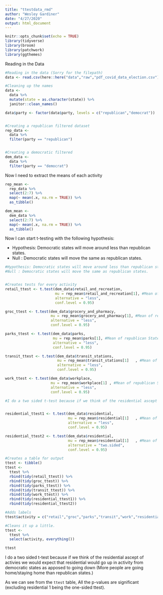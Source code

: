 ```yaml
---
title: "ttestdata_rmd"
author: "Wesley Gardiner"
date: "4/27/2020"
output: html_document
---
```


```r
knitr::opts_chunk$set(echo = TRUE)
library(tidyverse)
library(broom)
library(patchwork)
library(ggthemes)
```

Reading in the Data

```r
#Reading in the data (Sorry for the filepath)
data <- read.csv(here::here("data","raw","pdf_covid_data_election.csv"))                 

#Cleaning up the names
data <- 
  data %>% 
  mutate(state = as.character(state)) %>% 
  janitor::clean_names()

data$party <- factor(data$party, levels = c("republican","democrat"))


#Creating a republican filtered dataset
rep_data <- 
  data %>% 
  filter(party == "republican")


#Creating a democratic filtered 
dem_data <- 
  data %>% 
  filter(party == "democrat")

```

Now I need to extract the means of each activity

```r
rep_mean <-
  rep_data %>% 
  select(2:7) %>% 
  map(~ mean(.x, na.rm = TRUE)) %>% 
  as_tibble()

dem_mean <-
  dem_data %>% 
  select(2:7) %>% 
  map(~ mean(.x, na.rm = TRUE)) %>% 
  as_tibble()

```

Now I can start t-testing with the following hypothesis:

 * Hypothesis: Democratic states will move around less than republican states.
 * Null : Democratic states will move the same as republican states.

```r
#Hypothesis: Democratic states will move around less than republican states.
#Null : Democratic states will move the same as republican states.


#Creates tests for every activity
retail_ttest <- t.test(dem_data$retail_and_recreation, 
                       mu = rep_mean$retail_and_recreation[1], #Mean of republican States
                       alternative = "less", 
                       conf.level = 0.95)

groc_ttest <- t.test(dem_data$grocery_and_pharmacy, 
                     mu = rep_mean$grocery_and_pharmacy[1], #Mean of republican State
                     alternative = "less", 
                     conf.level = 0.95)

parks_ttest <- t.test(dem_data$parks, 
                      mu = rep_mean$parks[1], #Mean of republican State
                      alternative = "less", 
                      conf.level = 0.95)

transit_ttest <- t.test(dem_data$transit_stations, 
                        mu = rep_mean$transit_stations[1]	, #Mean of republican State
                        alternative = "less", 
                        conf.level = 0.95)

work_ttest <- t.test(dem_data$workplace, 
                     mu = rep_mean$workplace[1]	, #Mean of republican State
                     alternative = "less", 
                     conf.level = 0.95)

#I do a two sided t-test because if we think of the residential ascept of activies we would expect that residential would go up in activity from democratic states as apposed to going down (More people are going home/staying home than republican states.)


residential_ttest1 <- t.test(dem_data$residential, 
                             mu = rep_mean$residential[1]	, #Mean of republican State
                             alternative = "less",
                             conf.level = 0.95) 

residential_ttest2 <- t.test(dem_data$residential, 
                             mu = rep_mean$residential[1]	, #Mean of republican State
                             alternative = "two.sided",
                             conf.level = 0.95) 

#Creates a table for output
ttest <- tibble()
ttest <- 
  ttest %>% 
  rbind(tidy(retail_ttest)) %>% 
  rbind(tidy(groc_ttest)) %>% 
  rbind(tidy(parks_ttest)) %>% 
  rbind(tidy(transit_ttest)) %>% 
  rbind(tidy(work_ttest)) %>% 
  rbind(tidy(residential_ttest1)) %>% 
  rbind(tidy(residential_ttest2))

#Adds labels
ttest$activity = c("retail","groc","parks","transit","work","residential1","residential2")

#Cleans it up a little.
ttest <- 
  ttest %>% 
  select(activity, everything())

ttest
```

I do a two sided t-test because if we think of the residential ascept of activies we would expect that residential would go up in activity from democratic states as apposed to going down (More people are going home/staying home than republican states.)

As we can see from the `ttest` table, All the p-values are significant (excluding residential 1 being the one-sided ttest).


